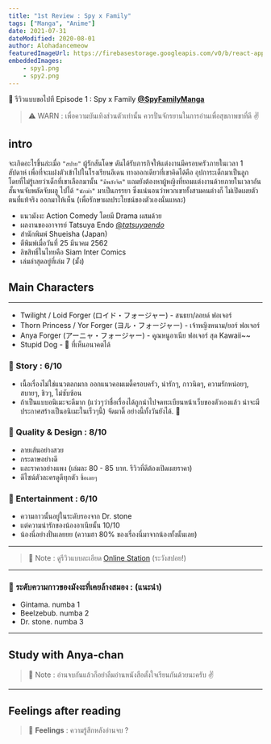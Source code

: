 ```yaml
---
title: "1st Review : Spy x Family"
tags: ["Manga", "Anime"]
date: 2021-07-31
dateModified: 2020-08-01
author: Alohadancemeow
featuredImageUrl: https://firebasestorage.googleapis.com/v0/b/react-app-c5b35.appspot.com/o/spy%20x%20family.jpg?alt=media&token=95211cd5-4176-4c37-b291-9b4177a67e22
embeddedImages:
    - spy1.png
    - spy2.png
---
```


<!-- For reaction box -->


📆 รีวิวแบบขอไปที Episode 1 : Spy x Family [**@SpyFamilyManga**](https://twitter.com/spyfamilymanga?lang=en)

> ⚠️ WARN : เพื่อความบันเทิงส่วนตัวเท่านั้น ควรปั่นจักรยานในการอ่านเพื่อสุขภาพขาที่ดี ✌️

## intro

จะเกิดอะไรขึ้นล่ะเมื่อ `"สปาย"` ผู้รักสันโดษ ดันได้รับภารกิจให้แต่งงานมีครอบครัวภายในเวลา 1 สัปดาห์ 
เพื่อที่จะแฝงตัวเข้าไปในโรงเรียนอีเดน ทางออกเดียวที่เขาคิดได้คือ อุปการะเด็กมาเป็นลูกโดยที่ไม่รู้เลยว่าเด็กที่เขาเลือกมานั้น `"มีพลังจิต"`
แถมยังต้องหาผู้หญิงที่ยอมแต่งงานด้วยภายในเวลาอันสั้นจนจับพลัดจับผลู ไปได้ `"นักฆ่า"` มาเป็นภรรยา 
ซึ่งแน่นอนว่าพวกเขาทั้งสามคนต่างก็ ไม่เปิดเผยตัวตนที่แท้จริง ออกมาให้เห็น (เพื่อรักษาผลประโยชน์ของตัวเองนั่นแหละ)

- แนวมังงะ Action Comedy โดยมี Drama ผสมด้วย
- ผลงานของอาจารย์ Tatsuya Endo [@_tatsuyaendo_](https://twitter.com/_tatsuyaendo_)
- สำนักพิมพ์ Shueisha (Japan)
- ตีพิมพ์เมื่อวันที่ 25 มีนาคม 2562
- ลิขสิทธิ์ในไทยคือ Siam Inter Comics
- เล่มล่าสุดอยู่ที่เล่ม 7 (มั้ง)

## Main Characters

<GatsbyImage image={props.embedded.image1} />

---


- Twilight / Loid Forger (ロイド・フォージャー) - สนธยา/ลอยด์ ฟอเจอร์
- Thorn Princess  / Yor Forger (ヨル・フォージャー) - เจ้าหญิงหนาม/ยอร์ ฟอเจอร์
- Anya Forger (アーニャ・フォージャー) - คุุณหนูอาเนีย ฟอเจอร์ สุด Kawaii~~
- Stupid Dog - 🐶 ที่เห็นอนาคตได้

### 📝 Story : 6/10

- เนื้อเรื่องไม่ใช่แนวตลกมาก ออกแนวคอมเมดี้ครอบครัว, น่ารักๆ, กาวนิดๆ, ความรักหน่อยๆ, สบายๆ, ชิวๆ, ไม่ซับซ้อน
- ถ้าเป็นแบบอนิเมะจะดีมาก (แว่วๆว่าชื่อเรื่องได้ถูกนำไปจดทะเบียนหน้าเว็บของตัวเองแล้ว น่าจะมีประกาศสร้างเป็นอนิเมะในเร็วๆนี้) จัดมาดิ๊ อย่างนี้ทั้งวันยังได้. 🦝

### 📝 Quality & Design : 8/10

- ลายเส้นอย่างสวย 
- กระดาษอย่างดี 
- และราคาอย่างแพง (เล่มละ 80 - 85 บาท. รีวิวที่ดีต้องเปิดเผยราคา) 
- ดีไซน์ตัวละครดูดีทุกตัว `ซื้อเลยๆ`

### 📝 Entertainment : 6/10

- ความกาวนั้นอยู่ในระดับรองจาก Dr. stone 
- แต่ความน่ารักของน้องอาเนียนั้น 10/10
- น้องนี่อย่างปั่นเลยยย (ความฮา 80% ของเรื่องนี่มาจากน้องทั้งนั้นเลย)

<GatsbyImage image={props.embedded.image2} />

---

> 📝 Note : ดูรีวิวแบบละเอียด [Online Station](https://www.youtube.com/watch?v=LgI5LXWLCWI&ab_channel=OnlineStation) (ระวังสปอย!)

---

<Divider />

### 📍 ระดับความกาวของมังงะที่เคยล้างสมอง : (แนะนำ)

- Gintama. numba 1
- Beelzebub. numba 2
- Dr. stone. numba 3

---

## Study with Anya-chan

> 📝 Note : อ่านจบกันแล้วก็อย่าลืมอ่านหนังสือตั้งใจเรียนกันด้วยนะครับ ✌️

<YouTube youTubeId="aQ39YQE-CdQ" />

---

<Divider />
<Divider />

## Feelings after reading

> 🎵 **Feelings** : ความรู้สึกหลังอ่านจบ ?

<Box>
  <RecationBox />
</Box>
<Divider />